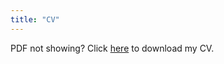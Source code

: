 ```yaml
---
title: "CV"
---
```


<object title="My CV" data="http://mundy-k.github.io/files/MUNDY_CV.pdf" type="application/pdf" width="100%" height="420" aria-labelledby="Mundy CV">

PDF not showing? Click [here](http://mundy-k.github.io/files/MUNDY_CV.pdf "Click to download PDF") to download my CV.
</object>